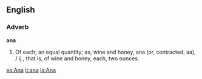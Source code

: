 ==English==

===Adverb===

'''ana'''

#Of each; an equal quantity; as, wine and honey, ana (or, contracted, aa), / ij., that is, of wine and honey, each, two ounces.

[[es:Ana]]
[[it:ana]]
[[la:Ana]]